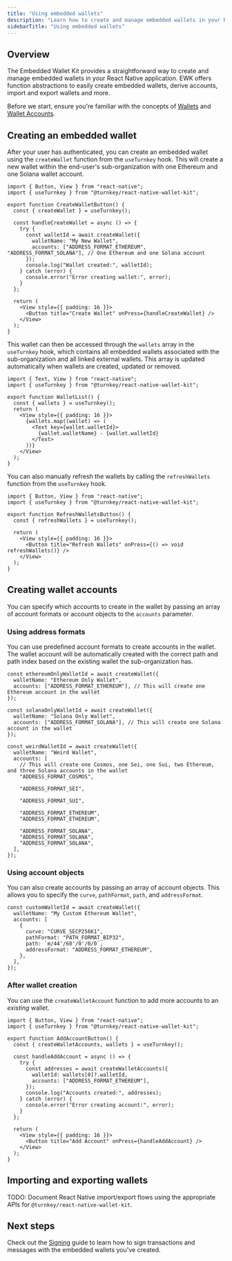 ```yaml
---
title: "Using embedded wallets"
description: "Learn how to create and manage embedded wallets in your React Native application using Turnkey's Embedded Wallet Kit."
sidebarTitle: "Using embedded wallets"
---
```


## Overview

The Embedded Wallet Kit provides a straightforward way to create and manage embedded wallets in your React Native application. EWK offers function abstractions to easily create embedded wallets, derive accounts, import and export wallets and more.

Before we start, ensure you're familiar with the concepts of [Wallets](/concepts/wallets) and [Wallet Accounts](/concepts/wallets#accounts).

## Creating an embedded wallet

After your user has authenticated, you can create an embedded wallet using the `createWallet` function from the `useTurnkey` hook.
This will create a new wallet within the end-user's sub-organization with one Ethereum and one Solana wallet account.

```tsx
import { Button, View } from "react-native";
import { useTurnkey } from "@turnkey/react-native-wallet-kit";

export function CreateWalletButton() {
  const { createWallet } = useTurnkey();

  const handleCreateWallet = async () => {
    try {
      const walletId = await createWallet({
        walletName: "My New Wallet",
        accounts: ["ADDRESS_FORMAT_ETHEREUM", "ADDRESS_FORMAT_SOLANA"], // One Ethereum and one Solana account
      });
      console.log("Wallet created:", walletId);
    } catch (error) {
      console.error("Error creating wallet:", error);
    }
  };

  return (
    <View style={{ padding: 16 }}>
      <Button title="Create Wallet" onPress={handleCreateWallet} />
    </View>
  );
}
```

This wallet can then be accessed through the `wallets` array in the `useTurnkey` hook, which contains all embedded wallets associated with the sub-organization and all linked external wallets. This array is updated automatically when wallets are created, updated or removed.

```tsx
import { Text, View } from "react-native";
import { useTurnkey } from "@turnkey/react-native-wallet-kit";

export function WalletList() {
  const { wallets } = useTurnkey();
  return (
    <View style={{ padding: 16 }}>
      {wallets.map((wallet) => (
        <Text key={wallet.walletId}>
          {wallet.walletName} - {wallet.walletId}
        </Text>
      ))}
    </View>
  );
}
```

You can also manually refresh the wallets by calling the `refreshWallets` function from the `useTurnkey` hook.

```tsx
import { Button, View } from "react-native";
import { useTurnkey } from "@turnkey/react-native-wallet-kit";

export function RefreshWalletsButton() {
  const { refreshWallets } = useTurnkey();

  return (
    <View style={{ padding: 16 }}>
      <Button title="Refresh Wallets" onPress={() => void refreshWallets()} />
    </View>
  );
}
```

## Creating wallet accounts

You can specify which accounts to create in the wallet by passing an array of account formats or account objects to the `accounts` parameter.

### Using address formats

You can use predefined account formats to create accounts in the wallet. The wallet account will be automatically created with the correct path and path index based on the existing wallet the sub-organization has.

```tsx
const ethereumOnlyWalletId = await createWallet({
  walletName: "Ethereum Only Wallet",
  accounts: ["ADDRESS_FORMAT_ETHEREUM"], // This will create one Ethereum account in the wallet
});

const solanaOnlyWalletId = await createWallet({
  walletName: "Solana Only Wallet",
  accounts: ["ADDRESS_FORMAT_SOLANA"], // This will create one Solana account in the wallet
});

const weirdWalletId = await createWallet({
  walletName: "Weird Wallet",
  accounts: [
    // This will create one Cosmos, one Sei, one Sui, two Ethereum, and three Solana accounts in the wallet
    "ADDRESS_FORMAT_COSMOS",

    "ADDRESS_FORMAT_SEI",

    "ADDRESS_FORMAT_SUI",

    "ADDRESS_FORMAT_ETHEREUM",
    "ADDRESS_FORMAT_ETHEREUM",

    "ADDRESS_FORMAT_SOLANA",
    "ADDRESS_FORMAT_SOLANA",
    "ADDRESS_FORMAT_SOLANA",
  ],
});
```

### Using account objects

You can also create accounts by passing an array of account objects. This allows you to specify the `curve`, `pathFormat`, `path`, and `addressFormat`.

```tsx
const customWalletId = await createWallet({
  walletName: "My Custom Ethereum Wallet",
  accounts: [
    {
      curve: "CURVE_SECP256K1",
      pathFormat: "PATH_FORMAT_BIP32",
      path: `m/44'/60'/0'/0/0`,
      addressFormat: "ADDRESS_FORMAT_ETHEREUM",
    },
  ],
});
```

### After wallet creation

You can use the `createWalletAccount` function to add more accounts to an _existing_ wallet.

```tsx
import { Button, View } from "react-native";
import { useTurnkey } from "@turnkey/react-native-wallet-kit";

export function AddAccountButton() {
  const { createWalletAccounts, wallets } = useTurnkey();

  const handleAddAccount = async () => {
    try {
      const addresses = await createWalletAccounts({
        walletId: wallets[0]?.walletId,
        accounts: ["ADDRESS_FORMAT_ETHEREUM"],
      });
      console.log("Accounts created:", addresses);
    } catch (error) {
      console.error("Error creating account:", error);
    }
  };

  return (
    <View style={{ padding: 16 }}>
      <Button title="Add Account" onPress={handleAddAccount} />
    </View>
  );
}
```

## Importing and exporting wallets

TODO: Document React Native import/export flows using the appropriate APIs for `@turnkey/react-native-wallet-kit`.

## Next steps

Check out the [Signing](/sdks/react-native/signing) guide to learn how to sign transactions and messages with the embedded wallets you've created.
